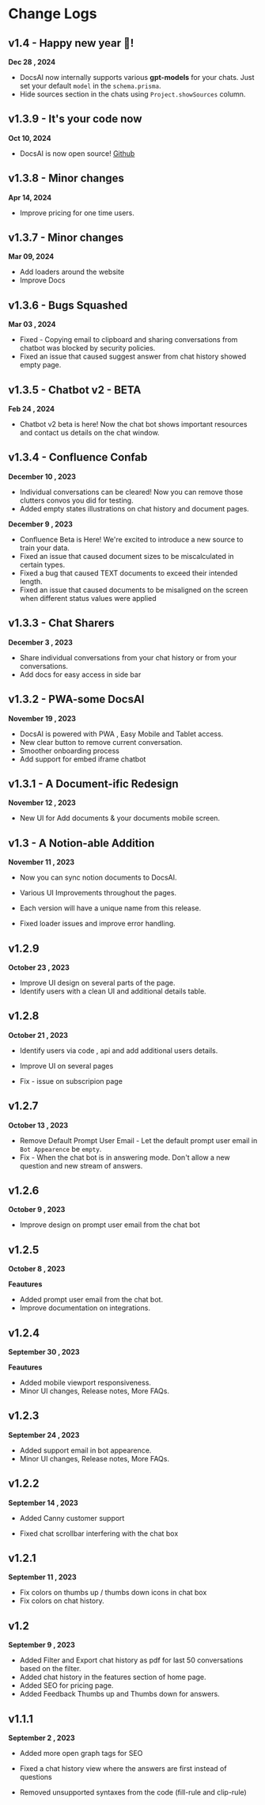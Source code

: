 # Change Logs

## v1.4 - Happy new year 🎉!
**Dec 28 , 2024**

* DocsAI now internally supports various **gpt-models** for your chats. Just set your default `model` in the `schema.prisma`.
* Hide sources section in the chats using  `Project.showSources` column.

## v1.3.9 - It's your code now
**Oct 10, 2024**
* DocsAI is now open source! [Github](https://github.com/oss-apps/docs-ai)

## v1.3.8 - Minor changes
**Apr 14, 2024**

* Improve pricing for one time users.


## v1.3.7 - Minor changes
**Mar 09, 2024**

* Add loaders around the website
* Improve Docs


## v1.3.6 - Bugs Squashed
**Mar 03 , 2024**

* Fixed -  Copying email to clipboard and sharing conversations from chatbot was blocked by security policies. 
* Fixed an issue that caused suggest answer from chat history showed empty page.

## v1.3.5 - Chatbot v2 - BETA 
**Feb 24 , 2024**

* Chatbot v2 beta is here! Now the chat bot shows important resources and contact us details on the chat window.

## v1.3.4 - Confluence Confab

**December 10 , 2023**

* Individual conversations can be cleared! Now you can remove those clutters convos you did for testing.
* Added empty states illustrations on chat history and document pages.

**December 9 , 2023**

* Confluence Beta is Here! We're excited to introduce a new source to train your data.
* Fixed an issue that caused document sizes to be miscalculated in certain types.
* Fixed a bug that caused TEXT documents to exceed their intended length.
* Fixed an issue that caused documents to be misaligned on the screen when different status values were applied

## v1.3.3 - Chat Sharers
**December 3 , 2023**

* Share individual conversations from your chat history or from your conversations.
* Add docs for easy access in side bar 


## v1.3.2 - PWA-some DocsAI
**November 19 , 2023**

* DocsAI is powered with PWA , Easy Mobile and Tablet access.
* New clear button to remove current conversation.
* Smoother onboarding process 
* Add support for embed iframe chatbot

## v1.3.1 - A Document-ific Redesign

**November 12 , 2023**
* New UI for Add documents & your documents mobile screen.

## v1.3 - A Notion-able Addition
**November 11 , 2023**


* Now you can sync notion documents to DocsAI.
* Various UI Improvements throughout the pages.
* Each version will have a unique name from this release.


* Fixed loader issues and  improve error handling.


## v1.2.9
**October 23 , 2023**


* Improve UI design on several parts of the page.
* Identify users with a clean UI and additional details table.


## v1.2.8
**October 21 , 2023**

* Identify users via code , api and add additional users details.
* Improve UI on several pages


* Fix - issue on subscripion page

 
## v1.2.7
**October 13 , 2023**


* Remove Default Prompt User Email - Let the default prompt user email in `Bot Appearence` be `empty`.
* Fix - When the chat bot is in answering mode. Don't allow a new question and new stream of answers.

## v1.2.6
**October 9 , 2023**

 
* Improve design on prompt user email from the chat bot


## v1.2.5
**October 8 , 2023**

**Feautures** 
* Added prompt user email from the chat bot.
* Improve documentation on integrations.


## v1.2.4
**September 30 , 2023**

**Feautures** 
* Added mobile viewport responsiveness.
* Minor UI changes, Release notes, More FAQs.

## v1.2.3

**September 24 , 2023**


* Added support email in bot appearence.
* Minor UI changes, Release notes, More FAQs.

## v1.2.2

**September 14 , 2023**


* Added Canny customer support

 
* Fixed chat scrollbar interfering with the chat box

## v1.2.1

**September 11 , 2023**


* Fix colors on thumbs up / thumbs down icons in chat box
* Fix colors on chat history.


## v1.2

**September 9 , 2023**



* Added Filter and Export chat history as pdf for last 50 conversations based on the filter.
* Added chat history in the features section of home page.
* Added SEO for pricing page.
* Added Feedback Thumbs up and Thumbs down for answers.


## v1.1.1

**September 2 , 2023**



* Added more open graph tags for SEO



* Fixed a chat history view where the answers are first instead of questions
* Removed unsupported syntaxes from the code (fill-rule and clip-rule)

